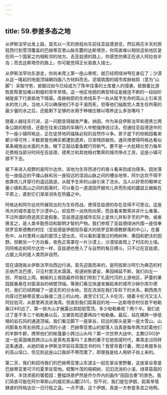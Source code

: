 ```yaml
---
---
---
```

title: 59.参差多态之地
---




从伊斯法罕出发上路，首先以一天的旅程向东前往亚兹德游览，然后再花半天的旅程西行到雪顶覆盖的巴赫蒂亚里山脉东麓的达斯塔奈，你简直难以相信这些地区是在同一个国家之内相毗邻的地方。去亚兹德的路上，你感觉仿佛正在进入阿拉伯半岛；而去达斯塔奈的路上，你可能觉得正长驱直入瑞士。

从伊斯法罕向东游走，你尚未爬上第一座山脊呢，就已经把绿洲甩在身后了；沙漠从这一隆起的地面顶端朝四面八方倾斜而去。泥墙筑围的城市库赫帕耶（意为“山脚”）采取守势，抵御过如今已经成为了陈年往事的土库曼人的侵袭，抵御着比游牧匪帮更加难以制服的常年旱情。这一地区地貌的典型特征是接连不断的一段段阶梯陡直下行直抵地下暗渠。库赫帕耶的生命线系于一处从赋予生命的高山上引来流水的坎儿井。当地人可以确保他们不会干渴而死，但等他们抽取完人类生存所需的最少量的水之后，还能剩下足够的水用于种植庄稼以喂养这么多张嘴吗？

随着人越往东行进，这一问题变得越发严重。纳因，作为来自伊斯法罕和德黑兰两条公路的枢纽，还能在往来过路的车辆行人中勉强挣钱过活，但通往亚兹德途中的下一座小镇阿格达，正在徒劳地同锱铢必较的自然作斗争。房子底下的棕榈园看来都少得可怜；半数房屋也确实都遭到遗弃，日渐残损破败。通风塔使得阿格达看似某条被拖出水面的大鱼，眼下正鼓动着鱼鳃行将断气。要不是一大批精壮劳力每年花费相当部分时间在亚兹德、德黑兰和其他相对繁荣的城市挣点工资，这座小镇可撑不下去。

接下来进入视野的是阿尔达坎，该地为生存而进行的奋斗看来则成功得多。因坐落在一座临近的干燥山脉和另一座较远的湿润山脉之间的槽谷地带，阿尔达坎不得不依靠坎儿井穿行的遥远路途，从赋予生命的山脉引来了流水。当人以好奇的眼神丈量小镇和高山之间的距离时，可以看见一道道因开掘坎儿井而形成的鼹鼠丘蜿蜒在平原上，直到它们渐渐消失在热霾之中。

阿格达和阿尔达坎所展现出的为生存而战，使得亚兹德的存在显得不可思议。这座伟大的城市虽位于沙漠中心，却显然一派欣欣向荣，而且看来繁荣并非什么难事。不过所谓的奇迹其实是假象。亚兹德这座城市实际上是坎儿井和手艺的产物，或者换言之，是人类辛勤劳动和聪明才智的产物。我们参观了亚兹德绿洲外围一座信奉琐罗亚斯德教的村庄（亚兹德是伊朗现存最大的琐罗亚斯德教群落的中心）。在暮色中，从村里拜火庙的屋顶上望出去，可以看到灌溉过的杨树林、果园和肥沃的田野。但朝另一个方向看，夜色正笼罩在一片沙漠上，沙漠径直爬上了村庄的土墙。同阿格达和阿尔达坎一样，亚兹德也卷入了与自然的每日搏斗。只不过在亚兹德，占据上风的是人类而非自然。

现在请随我从伊斯法罕向西边行进。首先迎面而来的，是阿拔斯沙阿引为典范的村庄纳杰法巴德，只见村里流水潺潺，街道树影婆娑，果园绵延不断。我们向左一拐，开始往上爬。蜿蜒的上坡路最终将我们带到了扎因代河的上游地区，萨蔓的果园就垂悬在对面溪谷的峭壁顶端。等我们看见快速发展起来的城市沙赫尔库尔德时，我们已经跨越了一道无形的分水岭。现在流淌在我们车轮下的水系，朝西南方向穿过巴赫蒂亚里山脉接二连三的山地，直至它们汇入卡伦河，随着卡伦河又注入阿拉伯河，从那里再流进海湾。但直到我们距离目的地——达斯塔奈村仅若干帕勒桑[249]远了，第一排大山才展露出其皑皑雪顶。多少帕勒桑呢？两个半。我们走过了差不多三个帕勒桑以后，又被告知还要再四个帕勒桑。最后，站在横跨一排低矮的岩石冈的通道顶端，我们看见脚下一座翠谷，较远的那头是第一座大雪山。山间那条左弯右拐爬上山顶的小道：巴赫蒂亚里山的部落人当真是每年两次赶着他们的羊群牛群，携带他们的帐篷妻小跨过山头吗？第一次世界大战中，主教[250]护送一批英国难民跨过山头是真有其事吗？主教的妻子在她孩提时代，果真走过同样这条通道，从她的故乡伊斯法罕前往英国念书的吗？我曾背着行囊，爬过希腊多处的高山垭口，但见到这座山口我却不寒而栗了，即便我是给人用轿子抬上来的。

第二天，我们和招待我们的巴赫蒂亚里山东道主一起在翠谷里野餐，这座翠谷曾是巴赫蒂亚里可汗的夏季驻营地。枝繁叶茂的梧桐树、汩汩流淌的小溪、绿草茵茵的草坪、丰饶浓密的葡萄园：整幅场景俨然是乔尔乔内的画作“田园合奏”的景色。我们简直可能在阿尔卑斯山的威尼斯山麓[251]，但不对，我们是在伊朗，距离旱情肆虐的阿格达仅一日行程之遥。一点不错，这个伊朗，真是一方参差多态之地啊。